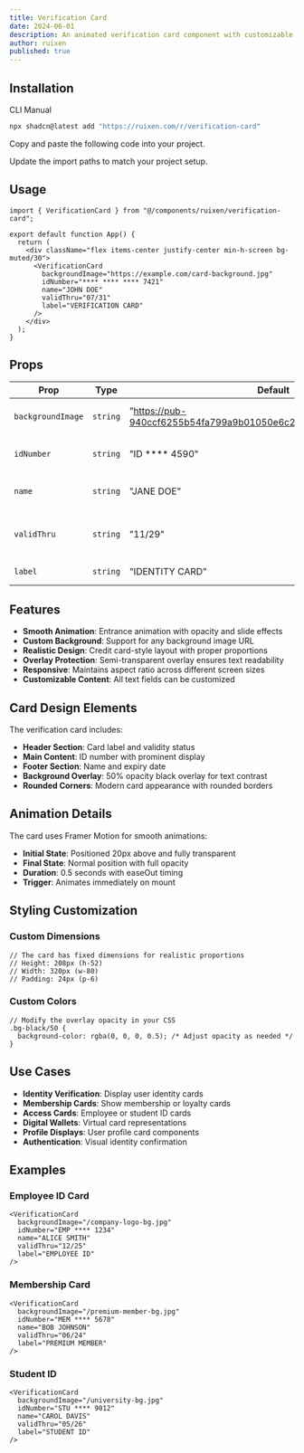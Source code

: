 ```yaml
---
title: Verification Card
date: 2024-06-01
description: An animated verification card component with customizable background and content.
author: ruixen
published: true
---
```


<ComponentPreview name="verification-card-demo" />

## Installation

<Tabs defaultValue="cli">

<TabsList>
  <TabsTrigger value="cli">CLI</TabsTrigger>
  <TabsTrigger value="manual">Manual</TabsTrigger>
</TabsList>
<TabsContent value="cli">

```bash
npx shadcn@latest add "https://ruixen.com/r/verification-card"
```

</TabsContent>

<TabsContent value="manual">

<Steps>

<Step>Copy and paste the following code into your project.</Step>

<ComponentSource name="verification-card" />

<Step>Update the import paths to match your project setup.</Step>

</Steps>

</TabsContent>

</Tabs>

## Usage

```tsx
import { VerificationCard } from "@/components/ruixen/verification-card";

export default function App() {
  return (
    <div className="flex items-center justify-center min-h-screen bg-muted/30">
      <VerificationCard
        backgroundImage="https://example.com/card-background.jpg"
        idNumber="**** **** **** 7421"
        name="JOHN DOE"
        validThru="07/31"
        label="VERIFICATION CARD"
      />
    </div>
  );
}
```

## Props

| Prop              | Type     | Default                                                               | Description                       |
| ----------------- | -------- | --------------------------------------------------------------------- | --------------------------------- |
| `backgroundImage` | `string` | "https://pub-940ccf6255b54fa799a9b01050e6c227.r2.dev/ruixen_moon.png" | Background image URL for the card |
| `idNumber`        | `string` | "ID \*\*\*\* 4590"                                                    | ID or card number to display      |
| `name`            | `string` | "JANE DOE"                                                            | Cardholder or user name           |
| `validThru`       | `string` | "11/29"                                                               | Card expiration or validity date  |
| `label`           | `string` | "IDENTITY CARD"                                                       | Card type or label text           |

## Features

- **Smooth Animation**: Entrance animation with opacity and slide effects
- **Custom Background**: Support for any background image URL
- **Realistic Design**: Credit card-style layout with proper proportions
- **Overlay Protection**: Semi-transparent overlay ensures text readability
- **Responsive**: Maintains aspect ratio across different screen sizes
- **Customizable Content**: All text fields can be customized

## Card Design Elements

The verification card includes:

- **Header Section**: Card label and validity status
- **Main Content**: ID number with prominent display
- **Footer Section**: Name and expiry date
- **Background Overlay**: 50% opacity black overlay for text contrast
- **Rounded Corners**: Modern card appearance with rounded borders

## Animation Details

The card uses Framer Motion for smooth animations:

- **Initial State**: Positioned 20px above and fully transparent
- **Final State**: Normal position with full opacity
- **Duration**: 0.5 seconds with easeOut timing
- **Trigger**: Animates immediately on mount

## Styling Customization

### Custom Dimensions

```tsx
// The card has fixed dimensions for realistic proportions
// Height: 208px (h-52)
// Width: 320px (w-80)
// Padding: 24px (p-6)
```

### Custom Colors

```tsx
// Modify the overlay opacity in your CSS
.bg-black/50 {
  background-color: rgba(0, 0, 0, 0.5); /* Adjust opacity as needed */
}
```

## Use Cases

- **Identity Verification**: Display user identity cards
- **Membership Cards**: Show membership or loyalty cards
- **Access Cards**: Employee or student ID cards
- **Digital Wallets**: Virtual card representations
- **Profile Displays**: User profile card components
- **Authentication**: Visual identity confirmation

## Examples

### Employee ID Card

```tsx
<VerificationCard
  backgroundImage="/company-logo-bg.jpg"
  idNumber="EMP **** 1234"
  name="ALICE SMITH"
  validThru="12/25"
  label="EMPLOYEE ID"
/>
```

### Membership Card

```tsx
<VerificationCard
  backgroundImage="/premium-member-bg.jpg"
  idNumber="MEM **** 5678"
  name="BOB JOHNSON"
  validThru="06/24"
  label="PREMIUM MEMBER"
/>
```

### Student ID

```tsx
<VerificationCard
  backgroundImage="/university-bg.jpg"
  idNumber="STU **** 9012"
  name="CAROL DAVIS"
  validThru="05/26"
  label="STUDENT ID"
/>
```
